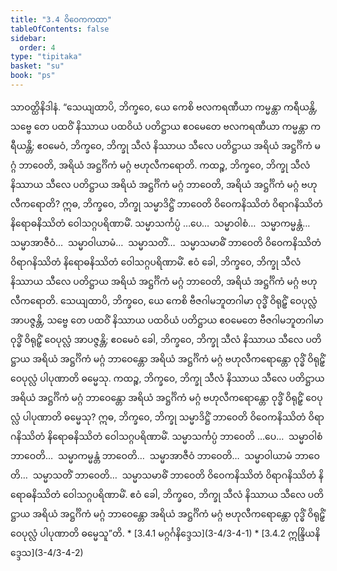 ```yaml
---
title: "3.4 ဝိဝေကကထာ"
tableOfContents: false
sidebar:
  order: 4
type: "tipitaka"
basket: "su"
book: "ps"
---
```



<DynamicBreadcrumb />

<Division number="22" book="ps" e="ch" v="26" p="313">

<Paragraph number="1834" book="ps">
သာဝတ္ထိနိဒါနံ. “သေယျထာပိ, ဘိက္ခဝေ, ယေ ကေစိ ဗလကရဏီယာ ကမ္မန္တာ ကရီယန္တိ, သဗ္ဗေ တေ ပထဝိံ နိဿာယ ပထဝိယံ ပတိဋ္ဌာယ ဧဝမေတေ ဗလကရဏီယာ ကမ္မန္တာ ကရီယန္တိ; ဧဝမေဝံ, ဘိက္ခဝေ, ဘိက္ခု သီလံ နိဿာယ သီလေ ပတိဋ္ဌာယ အရိယံ အဋ္ဌင်္ဂိကံ မဂ္ဂံ ဘာဝေတိ, အရိယံ အဋ္ဌင်္ဂိကံ မဂ္ဂံ ဗဟုလီကရောတိ.


</Paragraph>

<Paragraph number="1835" book="ps">
ကထဉ္စ, ဘိက္ခဝေ, ဘိက္ခု သီလံ နိဿာယ သီလေ ပတိဋ္ဌာယ အရိယံ အဋ္ဌင်္ဂိကံ မဂ္ဂံ ဘာဝေတိ, အရိယံ အဋ္ဌင်္ဂိကံ မဂ္ဂံ ဗဟုလီကရောတိ? ဣဓ, ဘိက္ခဝေ, ဘိက္ခု သမ္မာဒိဋ္ဌိံ ဘာဝေတိ ဝိဝေကနိဿိတံ ဝိရာဂနိဿိတံ နိရောဓနိဿိတံ ဝေါသဂ္ဂပရိဏာမိံ. သမ္မာသင်္ကပ္ပံ …ပေ…  သမ္မာဝါစံ…  သမ္မာကမ္မန္တံ…  သမ္မာအာဇီဝံ…  သမ္မာဝါယာမံ…  သမ္မာသတိံ…  သမ္မာသမာဓိံ ဘာဝေတိ ဝိဝေကနိဿိတံ ဝိရာဂနိဿိတံ နိရောဓနိဿိတံ ဝေါသဂ္ဂပရိဏာမိံ. ဧဝံ ခေါ, ဘိက္ခဝေ, ဘိက္ခု သီလံ နိဿာယ သီလေ ပတိဋ္ဌာယ အရိယံ အဋ္ဌင်္ဂိကံ မဂ္ဂံ ဘာဝေတိ, အရိယံ အဋ္ဌင်္ဂိကံ မဂ္ဂံ ဗဟုလီကရောတိ.


</Paragraph>

</Division>
<Division number="23" book="ps" e="ch" v="26" p="315">

<Paragraph number="1836" book="ps">
သေယျထာပိ, ဘိက္ခဝေ, ယေ ကေစိ ဗီဇဂါမဘူတဂါမာ ဝုဒ္ဓိံ ဝိရုဠှိံ ဝေပုလ္လံ အာပဇ္ဇန္တိ, သဗ္ဗေ တေ ပထဝိံ နိဿာယ ပထဝိယံ ပတိဋ္ဌာယ ဧဝမေတေ ဗီဇဂါမဘူတဂါမာ ဝုဒ္ဓိံ ဝိရုဠှိံ ဝေပုလ္လံ အာပဇ္ဇန္တိ; ဧဝမေဝံ ခေါ, ဘိက္ခဝေ, ဘိက္ခု သီလံ နိဿာယ သီလေ ပတိဋ္ဌာယ အရိယံ အဋ္ဌင်္ဂိကံ မဂ္ဂံ ဘာဝေန္တော အရိယံ အဋ္ဌင်္ဂိကံ မဂ္ဂံ ဗဟုလီကရောန္တော ဝုဒ္ဓိံ ဝိရုဠှိံ ဝေပုလ္လံ ပါပုဏာတိ ဓမ္မေသု.


</Paragraph>

<Paragraph number="1837" book="ps">
ကထဉ္စ, ဘိက္ခဝေ, ဘိက္ခု သီလံ နိဿာယ သီလေ ပတိဋ္ဌာယ အရိယံ အဋ္ဌင်္ဂိကံ မဂ္ဂံ ဘာဝေန္တော အရိယံ အဋ္ဌင်္ဂိကံ မဂ္ဂံ ဗဟုလီကရောန္တော ဝုဒ္ဓိံ ဝိရုဠှိံ ဝေပုလ္လံ ပါပုဏာတိ ဓမ္မေသု? ဣဓ, ဘိက္ခဝေ, ဘိက္ခု သမ္မာဒိဋ္ဌိံ ဘာဝေတိ ဝိဝေကနိဿိတံ ဝိရာဂနိဿိတံ နိရောဓနိဿိတံ ဝေါသဂ္ဂပရိဏာမိံ. သမ္မာသင်္ကပ္ပံ ဘာဝေတိ …ပေ…  သမ္မာဝါစံ ဘာဝေတိ…  သမ္မာကမ္မန္တံ ဘာဝေတိ…  သမ္မာအာဇီဝံ ဘာဝေတိ…  သမ္မာဝါယာမံ ဘာဝေတိ…  သမ္မာသတိံ ဘာဝေတိ…  သမ္မာသမာဓိံ ဘာဝေတိ ဝိဝေကနိဿိတံ ဝိရာဂနိဿိတံ နိရောဓနိဿိတံ ဝေါသဂ္ဂပရိဏာမိံ. ဧဝံ ခေါ, ဘိက္ခဝေ, ဘိက္ခု သီလံ နိဿာယ သီလေ ပတိဋ္ဌာယ အရိယံ အဋ္ဌင်္ဂိကံ မဂ္ဂံ ဘာဝေန္တော အရိယံ အဋ္ဌင်္ဂိကံ မဂ္ဂံ ဗဟုလီကရောန္တော ဝုဒ္ဓိံ ဝိရုဠှိံ ဝေပုလ္လံ ပါပုဏာတိ ဓမ္မေသူ”တိ.

</Paragraph>
</Division>

<TableOfContents book="ps" section="3.4">
* [3.4.1 မဂ္ဂင်္ဂနိဒ္ဒေသ](3-4/3-4-1)
* [3.4.2 ဣန္ဒြိယနိဒ္ဒေသ](3-4/3-4-2)
</TableOfContents>